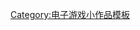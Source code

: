 {{asbox
| image = Xbox 360 Chatpad+controller.png
| pix = 30
| qualifier = 非虚构[[电子游戏]]书籍
| category = 电子游戏书籍小作品
| tempsort = 
| name = Template:Videogame-book-stub
}}<noinclude>
[[Category:电子游戏小作品模板]]
</noinclude>